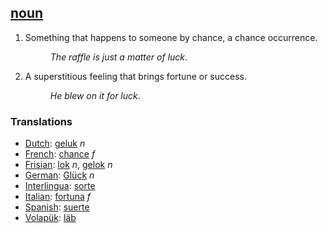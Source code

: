 == [[noun]] ==
#Something that happens to someone by chance, a chance occurrence.
#:''The raffle is just a matter of luck''.
#A superstitious feeling that brings fortune or success.
#:''He blew on it for luck''.

=== Translations ===
*[[Dutch]]: [[geluk]] ''n''
*[[French]]: [[chance]] ''f''
*[[Frisian]]: [[lok]] ''n'', [[gelok]] ''n''
*[[German]]: [[Glück]] ''n''
*[[Interlingua]]: [[sorte]]
*[[Italian]]: [[fortuna]] ''f''
*[[Spanish]]: [[suerte]]
*[[Volapük]]: [[läb]]